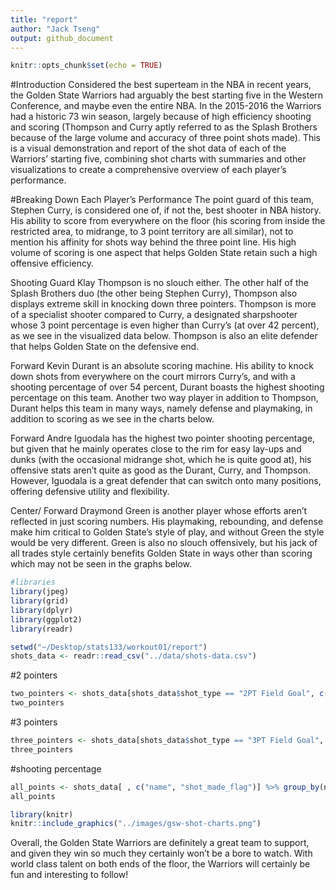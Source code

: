 ```yaml
---
title: "report"
author: "Jack Tseng"
output: github_document
---
```


```r
knitr::opts_chunk$set(echo = TRUE)
```

#Introduction
Considered the best superteam in the NBA in recent years, the Golden State Warriors had arguably the best starting five in the Western Conference, and maybe even the entire NBA. In the 2015-2016 the Warriors had a historic 73 win season, largely because of high efficiency shooting and scoring (Thompson and Curry aptly referred to as the Splash Brothers because of the large volume and accuracy of three point shots made). This is a visual demonstration and report of the shot data of each of the Warriors' starting five, combining shot charts with summaries and other visualizations to create a comprehensive overview of each player's performance.

#Breaking Down Each Player's Performance
The point guard of this team, Stephen Curry, is considered one of, if not the, best shooter in NBA history. His ability to score from everywhere on the floor (his scoring from inside the restricted area, to midrange, to 3 point territory are all similar), not to mention his affinity for shots way behind the three point line. His high volume of scoring is one aspect that helps Golden State retain such a high offensive efficiency.

Shooting Guard Klay Thompson is no slouch either. The other half of the Splash Brothers duo (the other being Stephen Curry), Thompson also displays extreme skill in knocking down three pointers. Thompson is more of a specialist shooter compared to Curry, a designated sharpshooter whose 3 point percentage is even higher than Curry's (at over 42 percent), as we see in the visualized data below. Thompson is also an elite defender that helps Golden State on the defensive end.

Forward Kevin Durant is an absolute scoring machine. His ability to knock down shots from everywhere on the court mirrors Curry's, and with a shooting percentage of over 54 percent, Durant boasts the highest shooting percentage on this team. Another two way player in addition to Thompson, Durant helps this team in many ways, namely defense and playmaking, in addition to scoring as we see in the charts below.

Forward Andre Iguodala has the highest two pointer shooting percentage, but given that he mainly operates close to the rim for easy lay-ups and dunks (with the occasional midrange shot, which he is quite good at), his offensive stats aren't quite as good as the Durant, Curry, and Thompson. However, Iguodala is a great defender that can switch onto many positions, offering defensive utility and flexibility.

Center/ Forward Draymond Green is another player whose efforts aren't reflected in just scoring numbers. His playmaking, rebounding, and defense make him critical to Golden State's style of play, and without Green the style would be very different. Green is also no slouch offensively, but his jack of all trades style certainly benefits Golden State in ways other than scoring which may not be seen in the graphs below.

```r
#libraries
library(jpeg)
library(grid)
library(dplyr)
library(ggplot2)
library(readr)
```

```r
setwd("~/Desktop/stats133/workout01/report")
shots_data <- readr::read_csv("../data/shots-data.csv")
```

#2 pointers
```r
two_pointers <- shots_data[shots_data$shot_type == "2PT Field Goal", c("name", "shot_made_flag")] %>% group_by(name) %>% summarise(total = n(), made = sum(shot_made_flag == "shot_yes")) %>% mutate(perc_made = made/total) %>% arrange(desc(perc_made))
two_pointers
```

#3 pointers
```r
three_pointers <- shots_data[shots_data$shot_type == "3PT Field Goal", c("name", "shot_made_flag")] %>% group_by(name) %>% summarise(total = n(), made = sum(shot_made_flag == "shot_yes")) %>% mutate(perc_made = made/total) %>% arrange(desc(perc_made))
three_pointers
```

#shooting percentage
```r
all_points <- shots_data[ , c("name", "shot_made_flag")] %>% group_by(name) %>% summarise(total = n(), made = sum(shot_made_flag == "shot_yes")) %>% mutate(perc_made = made/total) %>% arrange(desc(perc_made))
all_points
```

```r
library(knitr)
knitr::include_graphics("../images/gsw-shot-charts.png")
```


Overall, the Golden State Warriors are definitely a great team to support, and given they win so much they certainly won't be a bore to watch. With world class talent on both ends of the floor, the Warriors will certainly be fun and interesting to follow!

